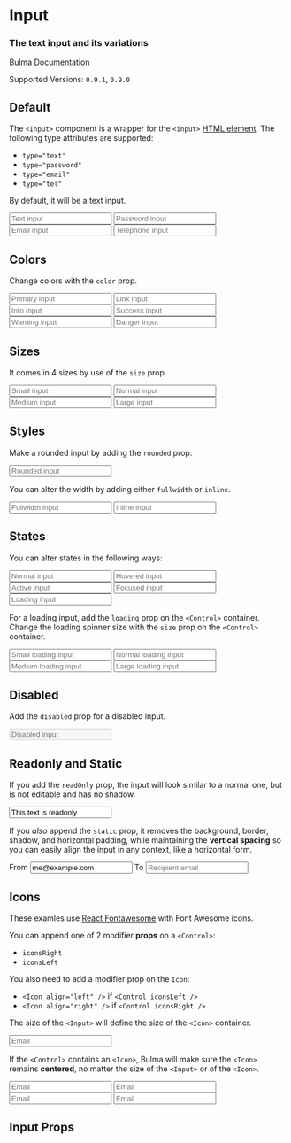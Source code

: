 


<Meta title="Form/Input" component={Input} />

# Input

### The **text input** and its variations

[Bulma Documentation](https://bulma.io/documentation/form/input/)

Supported Versions: `0.9.1`, `0.9.0`

## Default

The `<Input>` component is a wrapper for the `<input>` [HTML element](https://developer.mozilla.org/en-US/docs/Web/HTML/Element/input). The following type attributes are supported:

- `type="text"`
- `type="password"`
- `type="email"`
- `type="tel"`

By default, it will be a text input.

<Canvas>
  <Story name="Default">
    <Field>
      <Input placeholder="Text input" />
    </Field>
    <Field>
      <Input type="password" placeholder="Password input" />
    </Field>
    <Field>
      <Input type="email" placeholder="Email input" />
    </Field>
    <Field>
      <Input type="tel" placeholder="Telephone input" />
    </Field>
  </Story>
</Canvas>

## Colors

Change colors with the `color` prop.

<Canvas>
  <Story name="Colors">
    <Field>
      <Control>
        <Input color="primary" placeholder="Primary input" />
      </Control>
    </Field>
    <Field>
      <Control>
        <Input color="link" placeholder="Link input" />
      </Control>
    </Field>
    <Field>
      <Control>
        <Input color="info" placeholder="Info input" />
      </Control>
    </Field>
    <Field>
      <Control>
        <Input color="success" placeholder="Success input" />
      </Control>
    </Field>
    <Field>
      <Control>
        <Input color="warning" placeholder="Warning input" />
      </Control>
    </Field>
    <Field>
      <Control>
        <Input color="danger" placeholder="Danger input" />
      </Control>
    </Field>
  </Story>
</Canvas>

## Sizes

It comes in 4 sizes by use of the `size` prop.

<Canvas>
  <Story name="Sizes">
    <Field>
      <Control>
        <Input size="small" placeholder="Small input" />
      </Control>
    </Field>
    <Field>
      <Control>
        <Input placeholder="Normal input" />
      </Control>
    </Field>
    <Field>
      <Control>
        <Input size="medium" placeholder="Medium input" />
      </Control>
    </Field>
    <Field>
      <Control>
        <Input size="large" placeholder="Large input" />
      </Control>
    </Field>
  </Story>
</Canvas>

## Styles

Make a rounded input by adding the `rounded` prop.

<Canvas>
  <Story name="Rounded">
    <Field>
      <Control>
        <Input placeholder="Rounded input" rounded />
      </Control>
    </Field>
  </Story>
</Canvas>

You can alter the width by adding either `fullwidth` or `inline`.

<Canvas>
  <Story name="Width">
    <Field>
      <Control>
        <Input placeholder="Fullwidth input" fullwidth />
      </Control>
    </Field>
    <Field>
      <Control>
        <Input placeholder="Inline input" inline />
      </Control>
    </Field>
  </Story>
</Canvas>

## States

You can alter states in the following ways:

<Canvas>
  <Story name="States">
    <Field>
      <Control>
        <Input placeholder="Normal input"/>
      </Control>
    </Field>
    <Field>
      <Control>
        <Input placeholder="Hovered input" hovered />
      </Control>
    </Field>
    <Field>
      <Control>
        <Input placeholder="Active input" active />
      </Control>
    </Field>
    <Field>
      <Control>
        <Input placeholder="Focused input" focused />
      </Control>
    </Field>
    <Field>
      <Control loading>
        <Input placeholder="Loading input" />
      </Control>
    </Field>
  </Story>
</Canvas>

For a loading input, add the `loading` prop on the `<Control>` container. Change the loading spinner size with the `size` prop on the `<Control>` container.

<Canvas>
  <Story name="Loading">
    <Field>
      <Control size="small" loading>
        <Input size="small" placeholder="Small loading input" />
      </Control>
    </Field>
    <Field>
      <Control loading>
        <Input placeholder="Normal loading input" />
      </Control>
    </Field>
    <Field>
      <Control size="medium" loading>
        <Input size="medium" placeholder="Medium loading input" />
      </Control>
    </Field>
    <Field>
      <Control size="large" loading>
        <Input size="medium" placeholder="Large loading input" />
      </Control>
    </Field>
  </Story>
</Canvas>

## Disabled

Add the `disabled` prop for a disabled input.

<Canvas>
  <Story name="Disabled">
    <Input placeholder="Disabled input" disabled />
  </Story>
</Canvas>

## Readonly and Static

If you add the `readOnly` prop, the input will look similar to a normal one, but is not editable and has no shadow.

<Canvas>
  <Story name="Readonly">
    <Input value="This text is readonly" readOnly />
  </Story>
</Canvas>

If you *also* append the `static` prop, it removes the background, border, shadow, and horizontal padding, while maintaining the **vertical spacing** so you can easily align the input in any context, like a horizontal form.

<Canvas>
  <Story name="Static">
    <Field horizontal>
      <Field.Label size="normal">
        <Label>From</Label>
      </Field.Label>
      <Field.Body>
        <Field>
          <Control>
            <Input type="email" value="me@example.com" static readOnly />
          </Control>
        </Field>
      </Field.Body>
    </Field>
    <Field horizontal>
      <Field.Label size="normal">
        <Label>To</Label>
      </Field.Label>
      <Field.Body>
        <Field>
          <Control>
            <Input type="email" placeholder="Recipient email" />
          </Control>
        </Field>
      </Field.Body>
    </Field>
  </Story>
</Canvas>

## Icons

These examles use [React Fontawesome](https://github.com/FortAwesome/react-fontawesome) with Font Awesome icons.

You can append one of 2 modifier **props** on a `<Control>`:

- `iconsRight`
- `iconsLeft`

You also need to add a modifier prop on the `Icon`:

- `<Icon align="left" />` if `<Control iconsLeft />`
- `<Icon align="right" />` if `<Control iconsRight />`

The size of the `<Input>` will define the size of the `<Icon>` container.

<Canvas>
  <Story name="Icons">
    <Field>
      <Control iconsLeft iconsRight>
        <Input type="email" placeholder="Email" />
        <Icon size="small" align="left">
          <FontAwesomeIcon icon={faEnvelope} />
        </Icon>
        <Icon size="small" align="right">
          <FontAwesomeIcon icon={faCheck} />
        </Icon>
      </Control>
    </Field>
  </Story>
</Canvas>

If the `<Control>` contains an `<Icon>`, Bulma will make sure the `<Icon>` remains **centered**, no matter the size of the `<Input>` or of the `<Icon>`.

<Canvas>
  <Story name="Icon Sizes">
    <Field>
      <Control iconsLeft iconsRight>
        <Input size="small" type="email" placeholder="Email" />
        <Icon size="small" align="left">
            <FontAwesomeIcon icon={faEnvelope} />
          </Icon>
          <Icon size="small" align="right">
            <FontAwesomeIcon icon={faCheck} />
          </Icon>
      </Control>
    </Field>
    <Field>
      <Control iconsLeft iconsRight>
        <Input type="email" placeholder="Email" />
        <Icon size="small" align="left">
          <FontAwesomeIcon icon={faEnvelope} />
        </Icon>
        <Icon size="small" align="right">
          <FontAwesomeIcon icon={faCheck} />
        </Icon>
      </Control>
    </Field>
    <Field>
      <Control iconsLeft iconsRight>
        <Input size="medium" type="email" placeholder="Email" />
        <Icon align="left">
          <FontAwesomeIcon icon={faEnvelope} />
        </Icon>
        <Icon align="right">
          <FontAwesomeIcon icon={faCheck} />
        </Icon>
      </Control>
    </Field>
    <Field>
      <Control iconsLeft iconsRight>
        <Input size="large" type="email" placeholder="Email" />
        <Icon size="medium" align="left">
          <FontAwesomeIcon icon={faEnvelope} />
        </Icon>
        <Icon size="medium" align="right">
          <FontAwesomeIcon icon={faCheck} />
        </Icon>
      </Control>
    </Field>
  </Story>
</Canvas>

## Input Props

<ArgsTable of={Input} />
